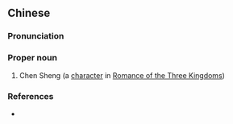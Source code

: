 {{also|陈生}}
==Chinese==
{{zh-forms|s=陈生}}

===Pronunciation===
{{zh-pron
|m=Chén Shēng
|cat=pn
}}

===Proper noun===
{{zh-proper noun}}

# Chen Sheng (a [[character]] in [[w:Romance of the Three Kingdoms|Romance of the Three Kingdoms]])

===References===
* {{cite-book
|last=Luo
|first=Guanzhong
|authorlink=w:Luo Guanzhong
|coauthors=
|year=
|title=[[s:Romance of the Three Kingdoms/Chapter 7#23|Romance of the Three Kingdoms/Chapter 7]]
|language=Mandarin
|publisher=
|location=
}}